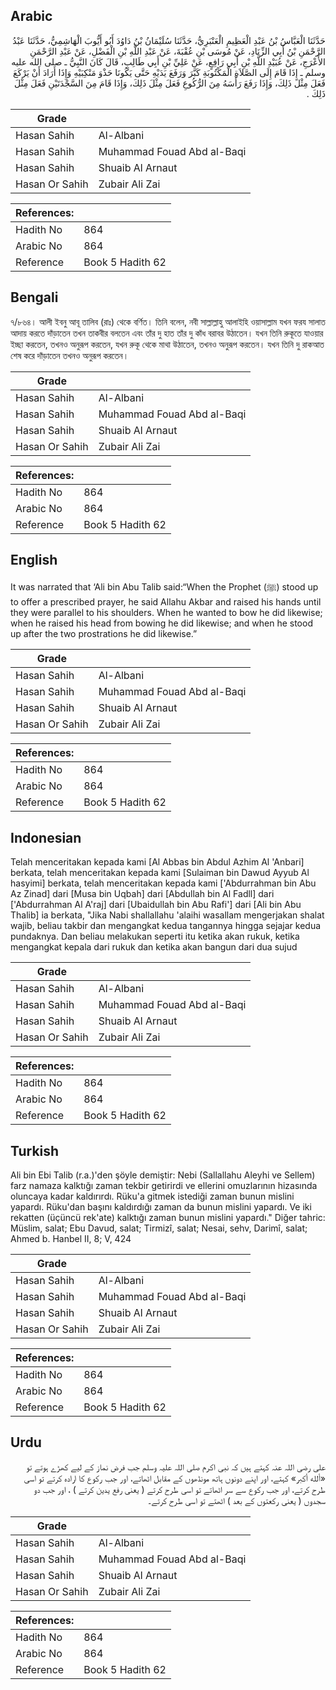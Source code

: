 ## Arabic


<div dir="rtl" lang="ar" style={{fontSize:'larger',backgroundColor:'#f8f9fa',padding:20}}>
حَدَّثَنَا الْعَبَّاسُ بْنُ عَبْدِ الْعَظِيمِ الْعَنْبَرِيُّ، حَدَّثَنَا سُلَيْمَانُ بْنُ دَاوُدَ أَبُو أَيُّوبَ الْهَاشِمِيُّ، حَدَّثَنَا عَبْدُ الرَّحْمَنِ بْنُ أَبِي الزِّنَادِ، عَنْ مُوسَى بْنِ عُقْبَةَ، عَنْ عَبْدِ اللَّهِ بْنِ الْفَضْلِ، عَنْ عَبْدِ الرَّحْمَنِ الأَعْرَجِ، عَنْ عُبَيْدِ اللَّهِ بْنِ أَبِي رَافِعٍ، عَنْ عَلِيِّ بْنِ أَبِي طَالِبٍ، قَالَ كَانَ النَّبِيُّ ـ صلى الله عليه وسلم ـ إِذَا قَامَ إِلَى الصَّلاَةِ الْمَكْتُوبَةِ كَبَّرَ وَرَفَعَ يَدَيْهِ حَتَّى يَكُونَا حَذْوَ مَنْكِبَيْهِ وَإِذَا أَرَادَ أَنْ يَرْكَعَ فَعَلَ مِثْلَ ذَلِكَ، وَإِذَا رَفَعَ رَأْسَهُ مِنَ الرُّكُوعِ فَعَلَ مِثْلَ ذَلِكَ، وَإِذَا قَامَ مِنَ السَّجْدَتَيْنِ فَعَلَ مِثْلَ ذَلِكَ ‏.‏
</div>
<div style={{backgroundColor:'#f8f9fa',padding:20, marginBottom: 10}}><table> <thead> <tr> <th>Grade</th> <th></th> </tr> </thead> <tbody> <tr><td>Hasan Sahih</td><td>Al-Albani</td></tr><tr><td>Hasan Sahih</td><td>Muhammad Fouad Abd al-Baqi</td></tr><tr><td>Hasan Sahih</td><td>Shuaib Al Arnaut</td></tr><tr><td>Hasan Or Sahih</td><td>Zubair Ali Zai</td></tr></tbody></table><table> <thead> <tr> <th>References:</th> <th></th> </tr> </thead> <tbody><tr><td>Hadith No</td><td>864</td></tr><tr><td>Arabic No</td><td>864</td></tr><tr><td>Reference</td><td>Book 5 Hadith 62</td></tr></tbody></table></div>

## Bengali


<div dir="ltr" lang="bn" style={{fontSize:'larger',backgroundColor:'#f8f9fa',padding:20}}>
৭/৮৬৪। আলী ইবনু আবূ তালিব (রাঃ) থেকে বর্ণিত। তিনি বলেন, নবী সাল্লাল্লাহু আলাইহি ওয়াসাল্লাম যখন ফরয সালাত আদায় করতে দাঁড়াতেন তখন তাকবীর বলতেন এবং তাঁর দু হাত তাঁর দু কাঁধ বরাবর উঠাতেন। যখন তিনি রুকূতে যাওয়ার ইচ্ছা করতেন, তখনও অনুরূপ করতেন, যখন রুকূ থেকে মাথা উঠাতেন, তখনও অনুরূপ করতেন। যখন তিনি দু রাকআত শেষ করে দাঁড়াতেন তখনও অনুরূপ করতেন।
</div>
<div style={{backgroundColor:'#f8f9fa',padding:20, marginBottom: 10}}><table> <thead> <tr> <th>Grade</th> <th></th> </tr> </thead> <tbody> <tr><td>Hasan Sahih</td><td>Al-Albani</td></tr><tr><td>Hasan Sahih</td><td>Muhammad Fouad Abd al-Baqi</td></tr><tr><td>Hasan Sahih</td><td>Shuaib Al Arnaut</td></tr><tr><td>Hasan Or Sahih</td><td>Zubair Ali Zai</td></tr></tbody></table><table> <thead> <tr> <th>References:</th> <th></th> </tr> </thead> <tbody><tr><td>Hadith No</td><td>864</td></tr><tr><td>Arabic No</td><td>864</td></tr><tr><td>Reference</td><td>Book 5 Hadith 62</td></tr></tbody></table></div>

## English


<div dir="ltr" lang="en" style={{fontSize:'larger',backgroundColor:'#f8f9fa',padding:20}}>
It was narrated that ‘Ali bin Abu Talib said:“When the Prophet (ﷺ) stood up to offer a prescribed prayer, he said Allahu Akbar and raised his hands until they were parallel to his shoulders. When he wanted to bow he did likewise; when he raised his head from bowing he did likewise; and when he stood up after the two prostrations he did likewise.”
</div>
<div style={{backgroundColor:'#f8f9fa',padding:20, marginBottom: 10}}><table> <thead> <tr> <th>Grade</th> <th></th> </tr> </thead> <tbody> <tr><td>Hasan Sahih</td><td>Al-Albani</td></tr><tr><td>Hasan Sahih</td><td>Muhammad Fouad Abd al-Baqi</td></tr><tr><td>Hasan Sahih</td><td>Shuaib Al Arnaut</td></tr><tr><td>Hasan Or Sahih</td><td>Zubair Ali Zai</td></tr></tbody></table><table> <thead> <tr> <th>References:</th> <th></th> </tr> </thead> <tbody><tr><td>Hadith No</td><td>864</td></tr><tr><td>Arabic No</td><td>864</td></tr><tr><td>Reference</td><td>Book 5 Hadith 62</td></tr></tbody></table></div>

## Indonesian


<div dir="ltr" lang="id" style={{fontSize:'larger',backgroundColor:'#f8f9fa',padding:20}}>
Telah menceritakan kepada kami [Al Abbas bin Abdul Azhim Al 'Anbari] berkata, telah menceritakan kepada kami [Sulaiman bin Dawud Ayyub Al hasyimi] berkata, telah menceritakan kepada kami ['Abdurrahman bin Abu Az Zinad] dari [Musa bin Uqbah] dari [Abdullah bin Al Fadll] dari ['Abdurrahman Al A'raj] dari [Ubaidullah bin Abu Rafi'] dari [Ali bin Abu Thalib] ia berkata, "Jika Nabi shallallahu 'alaihi wasallam mengerjakan shalat wajib, beliau takbir dan mengangkat kedua tangannya hingga sejajar kedua pundaknya. Dan beliau melakukan seperti itu ketika akan rukuk, ketika mengangkat kepala dari rukuk dan ketika akan bangun dari dua sujud
</div>
<div style={{backgroundColor:'#f8f9fa',padding:20, marginBottom: 10}}><table> <thead> <tr> <th>Grade</th> <th></th> </tr> </thead> <tbody> <tr><td>Hasan Sahih</td><td>Al-Albani</td></tr><tr><td>Hasan Sahih</td><td>Muhammad Fouad Abd al-Baqi</td></tr><tr><td>Hasan Sahih</td><td>Shuaib Al Arnaut</td></tr><tr><td>Hasan Or Sahih</td><td>Zubair Ali Zai</td></tr></tbody></table><table> <thead> <tr> <th>References:</th> <th></th> </tr> </thead> <tbody><tr><td>Hadith No</td><td>864</td></tr><tr><td>Arabic No</td><td>864</td></tr><tr><td>Reference</td><td>Book 5 Hadith 62</td></tr></tbody></table></div>

## Turkish


<div dir="ltr" lang="tr" style={{fontSize:'larger',backgroundColor:'#f8f9fa',padding:20}}>
Ali bin Ebi Talib (r.a.)'den şöyle demiştir: Nebi (Sallallahu Aleyhi ve Sellem) farz namaza kalktığı zaman tekbir getirirdi ve ellerini omuzlarının hizasında oluncaya kadar kaldırırdı. Rüku'a gitmek istediği zaman bunun mislini yapardı. Rüku'dan başını kaldırdığı zaman da bunun mislini yapardı. Ve iki rekatten (üçüncü rek'ate) kalktığı zaman bunun mislini yapardı." Diğer tahric: Müslim, salat; Ebu Davud, salat; Tirmizî, salat; Nesai, sehv, Darimî, salat; Ahmed b. Hanbel II, 8; V, 424
</div>
<div style={{backgroundColor:'#f8f9fa',padding:20, marginBottom: 10}}><table> <thead> <tr> <th>Grade</th> <th></th> </tr> </thead> <tbody> <tr><td>Hasan Sahih</td><td>Al-Albani</td></tr><tr><td>Hasan Sahih</td><td>Muhammad Fouad Abd al-Baqi</td></tr><tr><td>Hasan Sahih</td><td>Shuaib Al Arnaut</td></tr><tr><td>Hasan Or Sahih</td><td>Zubair Ali Zai</td></tr></tbody></table><table> <thead> <tr> <th>References:</th> <th></th> </tr> </thead> <tbody><tr><td>Hadith No</td><td>864</td></tr><tr><td>Arabic No</td><td>864</td></tr><tr><td>Reference</td><td>Book 5 Hadith 62</td></tr></tbody></table></div>

## Urdu


<div dir="rtl" lang="ur" style={{fontSize:'larger',backgroundColor:'#f8f9fa',padding:20}}>
علی رضی اللہ عنہ کہتے ہیں کہ نبی اکرم صلی اللہ علیہ وسلم جب فرض نماز کے لیے کھڑے ہوتے تو «ألله أكبر» کہتے، اور اپنے دونوں ہاتھ مونڈھوں کے مقابل اٹھاتے، اور جب رکوع کا ارادہ کرتے تو اسی طرح کرتے، اور جب رکوع سے سر اٹھاتے تو اسی طرح کرتے ( یعنی رفع یدین کرتے ) ، اور جب دو سجدوں ( یعنی رکعتوں کے بعد ) اٹھتے تو اسی طرح کرتے۔
</div>
<div style={{backgroundColor:'#f8f9fa',padding:20, marginBottom: 10}}><table> <thead> <tr> <th>Grade</th> <th></th> </tr> </thead> <tbody> <tr><td>Hasan Sahih</td><td>Al-Albani</td></tr><tr><td>Hasan Sahih</td><td>Muhammad Fouad Abd al-Baqi</td></tr><tr><td>Hasan Sahih</td><td>Shuaib Al Arnaut</td></tr><tr><td>Hasan Or Sahih</td><td>Zubair Ali Zai</td></tr></tbody></table><table> <thead> <tr> <th>References:</th> <th></th> </tr> </thead> <tbody><tr><td>Hadith No</td><td>864</td></tr><tr><td>Arabic No</td><td>864</td></tr><tr><td>Reference</td><td>Book 5 Hadith 62</td></tr></tbody></table></div>